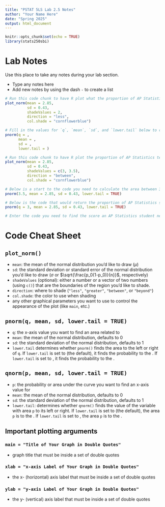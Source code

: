 ```yaml
---
title: "PSTAT 5LS Lab 2.5 Notes"
author: "Your Name Here"
date: "Spring 2025"
output: html_document
---
```

```r
knitr::opts_chunk$set(echo = TRUE)
library(stats250sbi)
```

# Lab Notes

Use this place to take any notes during your lab section.

- Type any notes here
- Add new notes by using the dash `-` to create a list

```r
# Run this code chunk to have R plot what the proportion of AP Statistics test scores less than 2 looks like
plot_norm(mean = 2.85, 
          sd = 0.43, 
          shadeValues = 2, 
          direction = "less", 
          col.shade = "cornflowerblue")
```

```r
# Fill in the values for `q`, `mean`, `sd`, and `lower.tail` below to calculate the proportion of AP Statistics test scores less than 2. Then run this code chunk
pnorm(q = , 
      mean = , 
      sd = , 
      lower.tail = )
```

```r
# Run this code chunk to have R plot the proportion of AP Statistics test scores that are between 3 and 3.5
plot_norm(mean = 2.85, 
          sd = 0.43, 
          shadeValues = c(3, 3.5), 
          direction = "between", 
          col.shade = "cornflowerblue")
```

```r
# Below is a start to the code you need to calculate the area between 3 and 3.5 for the AP Statistics test scores. Complete the code and then run this chunk
pnorm(3.5, mean = 2.85, sd = 0.43, lower.tail = TRUE) 


```

```r
# Below is the code that would return the proportion of AP Statistics scores to the left of 3.0. Make the change so that R returns the proportion to the RIGHT of 3
pnorm(q = 3, mean = 2.85, sd = 0.43, lower.tail = TRUE)

```

```r
# Enter the code you need to find the score an AP Statistics student needs to be in the top 10% and then run this chunk 


```

# Code Cheat Sheet

## `plot_norm()` 

- `mean`: the mean of the normal distribution you'd like to draw ($\mu$)
- `sd`: the standard deviation or standard error of the normal distribution you'd like to draw ($\sigma$ or $\sqrt{\frac{p_0(1-p_0)}{n}}$, respectively)
- `shadeValues` (optional): either a number or a vector of two numbers (using `c()`) that are the boundaries of the region you'd like to shade.
- `direction`: where to shade (`"less"`, `"greater"`, `"between"`, or `"beyond"`)
- `col.shade`: the color to use when shading
- any other graphical parameters you want to use to control the appearance of the plot (like `main`, etc.)

## `pnorm(q, mean, sd, lower.tail = TRUE)`

- `q`: the x-axis value you want to find an area related to
- `mean`: the mean of the normal distribution, defaults to 0
- `sd`: the standard deviation of the normal distribution, defaults to 1
- `lower.tail` determines whether `pnorm()` finds the area to the left or right of `q`. If `lower.tail` is set to \textcolor{blue}{`TRUE`} (the default), it finds the probability to the \textcolor{blue}{LEFT}. If `lower.tail` is set to \textcolor{red}{`FALSE`}, it finds the probability to the \textcolor{red}{RIGHT}.

## `qnorm(p, mean, sd, lower.tail = TRUE)`

- `p`: the probability or area under the curve you want to find an x-axis value for
- `mean`: the mean of the normal distribution, defaults to 0
- `sd`: the standard deviation of the normal distribution, defaults to 1
- `lower.tail`: determines whether `qnorm()` finds the value of the variable with area `p` to its left or right. If `lower.tail` is set to \textcolor{blue}{`TRUE`} (the default), the area `p` is to the \textcolor{blue}{LEFT}. If `lower.tail` is set to \textcolor{red}{`FALSE`}, the area `p` is to the \textcolor{red}{RIGHT}.

## Important plotting arguments

### `main = "Title of Your Graph in Double Quotes"`
- graph title that must be inside a set of double quotes

### `xlab = "x-axis Label of Your Graph in Double Quotes"`
- the x- (horizontal) axis label that must be inside a set of double quotes

### `ylab = "y-axis Label of Your Graph in Double Quotes"`
- the y- (vertical) axis label that must be inside a set of double quotes